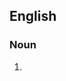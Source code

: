 {{also|dadaists}}

==English==

===Noun===
{{head|en|noun plural form}}

# {{plural of|Dadaist|lang=en}}